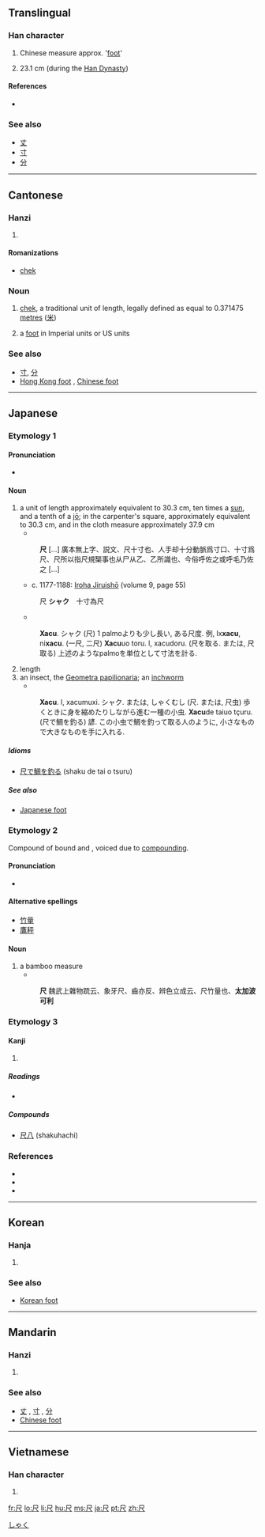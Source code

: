 ==Translingual==

===Han character===
{{Han char|rn=44|rad=尸|as=01|sn=4|four=7780<sub>7</sub>|canj=尸人 (SO)}}

# Chinese measure approx. '[[foot]]'
# {{archaic|lang=mul}} 23.1 cm (during the [[w:Han Dynasty|Han Dynasty]])

====References====
* {{Han ref|kx=0299.320|dkj=07632|dj=0595.100|hdz=20964.020|uh=5C3A|ud=23610|bh=A4D8|bd=42200}}

===See also===
* [[丈]]
* [[寸]]
* [[分]]

----

==Cantonese==

===Hanzi===
{{yue-hanzi|jyut=|y=chek3}}

# {{defn|Cantonese|sort=尸01}}

====Romanizations====
{{rfc-header|Romanizations|lang=yue}}
* [[chek#Cantonese|chek]]

===Noun===
{{yue-noun|ts|tas=尺|HK=chek}}

# {{Hong Kong|lang=yue}} [[chek]], a traditional unit of length, legally defined as equal to 0.371475 [[metre]]s ([[米]])
# {{slang|North American Cantonese|lang=yue}} a [[foot]] in Imperial units or US units

===See also===
* [[寸]], [[分]]
* [[Hong Kong foot]] , [[Chinese foot]]

----

==Japanese==

===Etymology 1===

====Pronunciation====
* {{IPA|/ɕaku/|lang=ja}}

====Noun====
{{ja-noun|k|hira=しゃく|rom=shaku}}

# a unit of length approximately equivalent to 30.3 cm, ten times a [[寸|sun]], and a tenth of a [[丈|jō]]; in the carpenter's square, approximately equivalent to 30.3 cm, and in the cloth measure approximately 37.9 cm
#* {{RQ:Wamyō Ruijushō|6|46}}
#: '''尺''' [...] 廣本無上字、説文、尺十寸也、人手却十分動脈爲寸口、十寸爲尺、尺所以指尺規榘事也从尸从乙、乙所識也、今俗呼佐之或呼毛乃佐之 [...]
#* c. 1177-1188: [[w:Iroha Jiruishō|Iroha Jiruishō]] (volume 9, page 55)
#: 尺 '''シャク'''　十寸為尺
#* {{RQ:Nippo Jisho|741}}
#: '''Xacu'''. シャク (尺) 1 palmoよりも少し長い, ある尺度. 例, Ix'''xacu''', ni'''xacu'''. (一尺, 二尺) '''Xacu'''uo toru. l, xacudoru. (尺を取る. または, 尺取る) 上述のようなpalmoを単位として寸法を計る.
# length
# an insect, the [[w:Geometer moth#Caterpillars|Geometra papilionaria]]; an [[inchworm]]
#* {{RQ:Nippo Jisho|741}}
#: '''Xacu'''. l, xacumuxi. シャク. または, しゃくむし (尺. または, 尺虫) 歩くときに身を縮めたりしながら進む一種の小虫. '''Xacu'''de taiuo tçuru. (尺で鯛を釣る) 諺. この小虫で鯛を釣って取る人のように, 小さなもので大きなものを手に入れる.

=====Idioms=====
* [[尺で鯛を釣る]] (shaku de tai o tsuru)

=====See also=====
* [[Japanese foot]]

===Etymology 2===
Compound of bound {{term|竹|taka|bamboo}} and {{term|測り|hakari}}, voiced due to [[w:Rendaku|compounding]].

====Pronunciation====
* {{IPA|/takabakari/|lang=ja}}

====Alternative spellings====
* [[竹量]]
* [[鷹秤]]

====Noun====
{{ja-noun|k|hira=たかばかり|rom=takabakari}}

# a bamboo measure
#* {{RQ:Wamyō Ruijushō|6|46}}
#: '''尺''' 魏武上雜物䟽云、象牙尺、齒亦反、辨色立成云、尺竹量也、'''太加波可利'''

===Etymology 3===

====Kanji====
{{ja-kanji|grade=6|rs=尸01}}

# {{defn|Japanese}}

=====Readings=====
* {{ja-readings|on=[[しゃく]] (shaku), [[せき]] (seki)|kun=[[ものさし]] (monosashi)}}

=====Compounds=====
* [[尺八]] (shakuhachi)

===References===
* {{R:Nippo Jisho}}
* {{R:Wamyō Ruijushō}}
* {{cite book
  | last = Tadakane
  | first = Tachibana
  | coauthors = [[w:Masamune Atsuo|Atsuo Masamune]] (ed.)
  | title = [[w:Iroha Jiruishō|Iroha Jiruishō]]
  | publisher = Kazama Shobō
  | year = 1971
  | origyear = c. 1177-1188
  | language = Japanese
}}

[[Category:ja:Units of measure|しゃく]]

----

==Korean==

===Hanja===
{{ko-hanja|hangeul=척|rv=[[cheok]]|mr=ch'ŏk}}

# {{defn|Korean|sort=尸01}}

===See also===
* [[Korean foot]]

----

==Mandarin==

===Hanzi===
{{cmn-hanzi|pin=[[chǐ]] ([[chi3]]), [[chě]] ([[che3]])|wg=ch'ih<sup>3</sup>, ch'e<sup>3</sup>}}

# {{defn|Mandarin|sort=尸01}}

===See also===
* [[丈]] , [[寸]] , [[分]]
* [[Chinese foot]]

----

==Vietnamese==

===Han character===
{{vi-hantu|[[xích]], [[xách]], [[xế]], [[xệch]], [[xịch]], [[sệch]], [[xạch]]|rs=尸01}}

# {{defn|Vietnamese|sort=尸01}}

[[fr:尺]]
[[lo:尺]]
[[li:尺]]
[[hu:尺]]
[[ms:尺]]
[[ja:尺]]
[[pt:尺]]
[[zh:尺]]